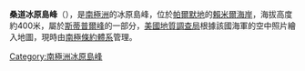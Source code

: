 {{coord|71|42|S|67|12|W|display=title}}

'''桑道冰原島峰'''（{{lang-en|Sandau Nunatak}}），是[[南極洲|南極洲]]的冰原島峰，位於[[帕爾默地|帕爾默地]]的[[賴米爾海岸|賴米爾海岸]]，海拔高度約400米，屬於[[斯蒂普爾峰|斯蒂普爾峰]]的一部分，[[美國地質調查局|美國地質調查局]]根據該國海軍的空中照片繪入地圖，現時由[[南極條約體系|南極條約體系]]管理。

{{Antarctica-geo-stub}}
[[Category:南極洲冰原島峰|Category:南極洲冰原島峰]]